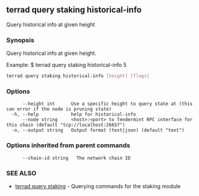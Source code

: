 ## terrad query staking historical-info

Query historical info at given height

### Synopsis

Query historical info at given height.

Example:
$ terrad query staking historical-info 5

```sh Terrad
terrad query staking historical-info [height] [flags]
```

### Options

```
      --height int      Use a specific height to query state at (this can error if the node is pruning state)
  -h, --help            help for historical-info
      --node string     <host>:<port> to Tendermint RPC interface for this chain (default "tcp://localhost:26657")
  -o, --output string   Output format (text|json) (default "text")
```

### Options inherited from parent commands

```
      --chain-id string   The network chain ID
```

### SEE ALSO

* [terrad query staking](terrad_query_staking.md)	 - Querying commands for the staking module



